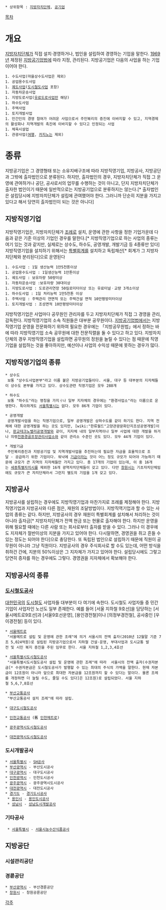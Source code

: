  * 상위항목 : [[지방자치단체]], [[공기업]]

[[목차]]

= 개요 =
[[지방자치단체]]가 직접 설치·경영하거나, 법인을 설립하여 경영하는 기업을 말한다. [[1969년]] 제정된 [[지방공기업법]]에 따라 지정, 관리된다. 지방공기업은 다음의 사업을 하는 기업이어야 한다.

 1. 수도사업(마을상수도사업은 제외)
 1. 공업용수도사업
 1. [[궤도]]사업([[도시철도사업]] 포함)
 1. 자동차운송사업
 1. 지방도로사업([[유료도로]]사업만 해당)
 1. 하수도사업
 1. 주택사업
 1. 토지개발사업
 1. 민간인의 경영 참여가 어려운 사업으로서 주민복리의 증진에 이바지할 수 있고, 지역경제의 활성화나 지역개발의 촉진에 이바지할 수 있다고 인정되는 사업
 1. 체육시설업
 1. 관광사업([[여행]], [[카지노]]는 제외)

= 종류 =
지방공기업은 그 경영형태 또는 소유지배구조에 따라 지방직영기업, 지방공사, 지방공단과 그밖에 출자법인으로 분류된다. 하지만, 출자법인의 경우, 지방자치단체가 직접 그 운영에 관여하거나 공단, 공사로서의 업무를 수행하는 것이 아니고, 단지 지방자치단체가 출자한 법인이기 때문에 일반적으로는 지방공기업으로 분류하지는 않는다.[* 출자법인은 설립당시에 지방자치단체가 설립에 관여했어야 한다. 그러니까 단순히 지분을 가지고 있다고 해서 당연히 출자법인이 되는 것은 아니다]

== 지방직영기업 ==
지방직영기업은, 지방자치단체가 [[조례]]로 설치, 운영에 관한 사항을 정한 기업가운데 다음과 같은 기준 이상의 기업인 경우를 말한다.[* 지방직영기업으로 하는 사업의 종류는 여기 있는 것과 같지만, 실제로는 상수도, 하수도, 공영개발, 개발기금 등 4종류만 있다]
지방직영기업을 설치하기 위해서는 [[특별회계]]를 설치하고 독립채산[* 회계가 그 지방자치단체와 분리된다]으로 운영된다

 1. 수도사업 : 1일 생산능력 1만5천톤이상
 1. 공업용수도사업 : 1일생산능력 1만톤이상
 1. 궤도사업 : 보유차량 50량이상
 1. 자동차운송사업 :보유차량 30대이상
 1. 지방도로사업 : 도로관리연장 50킬로미터이상 또는 유료터널ㆍ교량 3개소이상
 1. 하수도사업 : 1일 처리능력 1만5천톤 이상
 1. 주택사업 : 주택관리 연면적 또는 주택건설 면적 10만평방미터이상
 1. 토지개발사업 : 조성면적 10만평방미터이상

지방직영기업은 사업마다 공무원인 관리자를 두고 지방자치단체가 직접 그 경영을 관리, 감독한다.
지방직영기업의 소속 직원들은 대부분 공무원이다. [[지방공기업법]]에서는  지방직영기업 운영을 전문화하기 위하여 필요한 경우에는 「지방공무원법」에서 정하는 바에 따라 지방직영기업 소속 공무원에 대한 전문직렬을 둘 수 있다고 하고 있다.
지방자치단체의 경우 지방직영기업을 설립하면 공무원의 정원을 늘릴 수 있다는 점 때문에 직영기업을 설립하는 것을 좋아하지만, 예산이나 사업의 수익성 때문에 못하는 경우가 많다.

== 지방직영기업의 종류 ==
 * 상수도
  보통 "상수도사업본부"라고 이름 붙은 지방공기업들이다. 서울, 대구 등 대부분의 지자체들이 상수도 본부를 가지고 있다. 상수도관련 직영기업은 모두 288개

 * 하수도
  보통 "하수도"라는 명칭을 가지ㅓ나 일부 지자체의 경우에는 "환경사업소"라는 이름으로 운영한다. 특이하게도 [[서울특별시]]는 없다. 모두 86개 기업이 있다.

 * 공영개발
  공영개발사업을 하는 직영기업으로, 일부 공영개발은 상하수도를 같이 하기도 한다. 지역 전체에 대한 공영개발을 하는 곳도 있지만, [wiki:"한류월드"고양관광문화단지조성공영개발]이나, [[판교테크노밸리]]공영개발와 같이, 지자체 내의 일부지역이나 일부 사업에 대한 개발을 하거나 의령[[친환경]][[골프]]장관리사업소와 같이 관리소 수준인 곳도 있다. 모두 44개 기업이 있다.

 * 개발기금
  주민복리증진과 지방공기업 및 지역개발사업을 추진하는데 필요한 자금을 효율적으로 조달 · 공급하기 위한 기업이다. 워낙에 [[기금]]이라는 것이 어느 정도 규모가 되어야 가능하기 때문에 규모가 큰 지역의 지자체들만 가지고 있다. 총 17개의 기업이 있는데, 이 중 16개는 [[세종특별자치시]]를 제외한 16개 광역자치단체들이 갖고 있다. 다만 [[창원시]]는 기초자치단체임에도 규모가 큰 자치단체라서 그런지 별도의 기업을 1개 갖고 있다.

== 지방공사 ==
지방공사를 설립하는 경우에도 지방직영기업과 마찬가지로 조례를 제정해야 한다. 지방직영기업과 지방공사와 다른 점은, 재원의 조달방법이다. 지방직역기업과 할 수 있는 사업의 종류는 같다. 
하지만, 지방공사의 경우 재원이 특별회계를 설치해서 처리하는 것이 아니라 출자금[* 지방자치단체가 전액 현금 또는 현물로 출자해야 한다. 하지만 운영을 위해 필요할 때에는 다른 사람 또는 회사로부터 출자를 받을 수 있다. 그러나 이 경우에도 지자체가 절반이상의 지분을 가지고 있어야 한다. 다시말하면, 경영권을 쥐고 흔들 수 있는 정도는 되어야 한다]으로 충당한다.  또 독립된 법인으로 설립하기 때문에 직원이 공무원이 아니라 그냥 직원이다. 지방공사의 경우 주식회사로 할 수도 있는데, 어떤 방식을 취하건 간에, 지분의 50%이상은 그 지자체가 가지고 있어야 한다. 설립당시에도 그렇고 당연히 증자를 하는 경우에도 그렇다. 경영권을 지자체에서 확보해야 한다.

== 지방공사의 종류 ==
=== [[도시철도]]공사 ===
[[대한민국]]의 [[도시철도]] 사업자들 대부분이 다 여기에 속한다. 도시철도 사업자들 중 민간기업이 사업자인 노선도 일부 존재한다. 예를 들어 [서울 지하철 9호선]을 담당하는 [서울시메트로9호선]과 [서울9호선운영], [용인경전철]이나 [의정부경전철], 공사중인 [우이경전철] 등이 있다. 

 * [[서울메트로]]
  "서울메트로 설립 및 운영에 관한 조례"에 의거 서울시의 전액 출자(2010년 12월말 기준 7조 5,024억원)로 설립된 지방공기업으로서 지하철 건설·운영, 부대사업과 도시교통 발전 및 시민 복지 증진을 주된 임무로 한다. 서울 지하철 1,2,3,4호선

 * [[서울특별시도시철도공사]]
  "서울특별시도시철도공사 설립 및 운영에 관한 조례"에 따라  서울시의 전액 출자(수권자본금[* 수권자본금은 도시철도공사가 발행할 수 있는 최대의 주식의 가액을 말한다. 현재 자본금이 12조원이 아니라 앞으로 최대한 자본금을 12조원까지 할 수 있다는 말이다. 물론 조례를 개정하면 더 늘릴 수도, 줄일 수도 있다]은 12조원)로 설립되었다. 서울 지하철 5,6,7,8호선

 * [[부산교통공사]]
  "부산교통공사 설치 조례"에 따라 설립.

 * [[대구도시철도공사]]

 * [[인천교통공사]] (舊 [[인천메트로]])

 * [[광주광역시도시철도공사]]

 * [[대전광역시도시철도공사]]

=== 도시개발공사 ===
 * [[서울특별시]] - [[SH공사]]
 * [[부산광역시]] - 부산도시공사
 * [[대구광역시]] - 대구도시공사
 * [[인천광역시]] - 인천도시공사
 * [[광주광역시]] - 광주광역시도시공사
 * [[대전광역시]] - 대전도시공사
 * [[경기도]] - [[경기도시공사]]
  * [[용인시]] - [[용인도시공사]]
  * [[성남시]] - [[성남도시개발공사]]
=== 기타공사 ===
  * [[서울특별시]] - [[서울시농수산식품공사]]
== 지방공단 ==

=== 시설관리공단 ===

=== 경륜공단 ===
 * [[부산광역시]] - 부산경륜공단
 * [[창원시]] - 창원공륜공단
[[각주]]
